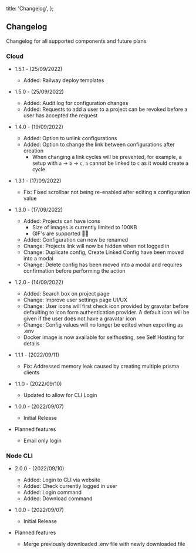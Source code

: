 
  title: 'Changelog',
};

## Changelog

Changelog for all supported components and future plans

### Cloud

- 1.5.1 - (25/09/2022)

  - Added: Railway deploy templates

- 1.5.0 - (25/09/2022)

  - Added: Audit log for configuration changes
  - Added: Requests to add a user to a project can be revoked before a user has accepted the request

- 1.4.0 - (19/09/2022)

  - Added: Option to unlink configurations
  - Added: Option to change the link between configurations after creation
    - When changing a link cycles will be prevented, for example, a setup with `a` -> `b` -> `c`, `a` cannot be linked to `c` as it would create a cycle

- 1.3.1 - (17/09/2022)

  - Fix: Fixed scrollbar not being re-enabled after editing a configuration value

- 1.3.0 - (17/09/2022)

  - Added: Projects can have icons
    - Size of images is currently limited to 100KB
    - GIF's are supported 🥳🎉
  - Added: Configuration can now be renamed
  - Change: Projects link will now be hidden when not logged in
  - Change: Duplicate config, Create Linked Config have been moved into a modal
  - Change: Delete config has been moved into a modal and requires confirmation before performing the action

- 1.2.0 - (14/09/2022)

  - Added: Search box on project page
  - Change: Improve user settings page UI/UX
  - Change: User icons will first check icon provided by gravatar before defaulting to icon form authentication provider. A default icon will be given if the user does not have a gravatar icon
  - Change: Config values will no longer be edited when exporting as .env
  - Docker image is now available for selfhosting, see <Link href="/docs/misc/selfhost" className="hover:!underline font-bold">Self Hosting</Link> for details

- 1.1.1 - (2022/09/11)

  - Fix: Addressed memory leak caused by creating multiple prisma clients

- 1.1.0 - (2022/09/10)

  - Updated to allow for CLI Login

- 1.0.0 - (2022/09/07)

  - Initial Release

- Planned features
  - Email only login

### Node CLI

- 2.0.0 - (2022/09/10)

  - Added: Login to CLI via website
  - Added: Check currently logged in user
  - Added: Login command
  - Added: Download command

- 1.0.0 - (2022/09/07)

  - Initial Release

- Planned features
  - Merge previously downloaded .env file with newly downloaded file

